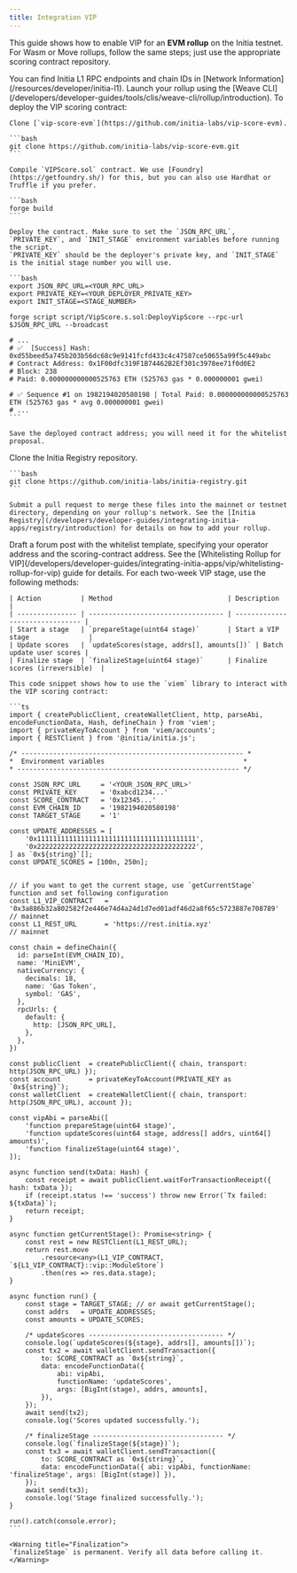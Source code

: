 ```yaml
---
title: Integration VIP
---
```


This guide shows how to enable VIP for an **EVM rollup** on the Initia testnet.  
For Wasm or Move rollups, follow the same steps; just use the appropriate scoring contract repository.

<Info title="Network Details">
You can find Initia L1 RPC endpoints and chain IDs in [Network Information](/resources/developer/initia-l1).
</Info>

<Steps title="VIP Integration Steps">
  <Step title="Deploy Your EVM Rollup">
    Launch your rollup using the [Weave CLI](/developers/developer-guides/tools/clis/weave-cli/rollup/introduction).
  </Step>
  <Step title="Deploy the VIP Scoring Contract">
    To deploy the VIP scoring contract:
    
    Clone [`vip-score-evm`](https://github.com/initia-labs/vip-score-evm).
    
    ```bash
    git clone https://github.com/initia-labs/vip-score-evm.git
    ```
    
    Compile `VIPScore.sol` contract. We use [Foundry](https://getfoundry.sh/) for this, but you can also use Hardhat or Truffle if you prefer. 
    
    ```bash
    forge build
    ```
    
    Deploy the contract. Make sure to set the `JSON_RPC_URL`, `PRIVATE_KEY`, and `INIT_STAGE` environment variables before running the script.
    `PRIVATE_KEY` should be the deployer's private key, and `INIT_STAGE` is the initial stage number you will use.

    ```bash
    export JSON_RPC_URL=<YOUR_RPC_URL>
    export PRIVATE_KEY=<YOUR_DEPLOYER_PRIVATE_KEY>
    export INIT_STAGE=<STAGE_NUMBER>

    forge script script/VipScore.s.sol:DeployVipScore --rpc-url $JSON_RPC_URL --broadcast

    # ...
    # ✅  [Success] Hash: 0xd55beed5a745b203b56dc68c9e9141fcfd433c4c47587ce50655a99f5c449abc
    # Contract Address: 0x1F00dfc319F1B74462B2Ef301c3978ee71f0d0E2
    # Block: 238
    # Paid: 0.000000000000525763 ETH (525763 gas * 0.000000001 gwei)

    # ✅ Sequence #1 on 1982194020580198 | Total Paid: 0.000000000000525763 ETH (525763 gas * avg 0.000000001 gwei)
    # ...
    ```
    
    Save the deployed contract address; you will need it for the whitelist proposal.
    
  </Step>
  <Step title="Register the Rollup in the Initia Registry">
    Clone the Initia Registry repository.
    
    ```bash
    git clone https://github.com/initia-labs/initia-registry.git
    ```

    Submit a pull request to merge these files into the mainnet or testnet directory, depending on your rollup's network. See the [Initia Registry](/developers/developer-guides/integrating-initia-apps/registry/introduction) for details on how to add your rollup.
  </Step>
  <Step title="Whitelist VIP Proposal">
    Draft a forum post with the whitelist template, specifying your operator address and the scoring-contract address.  
    See the [Whitelisting Rollup for VIP](/developers/developer-guides/integrating-initia-apps/vip/whitelisting-rollup-for-vip) guide for details.
  </Step>
  <Step title="Operate the VIP Scoring Contract">
    For each two-week VIP stage, use the following methods:

    | Action          | Method                             | Description                     |
    | --------------- | ---------------------------------- | ------------------------------- |
    | Start a stage   | `prepareStage(uint64 stage)`       | Start a VIP stage               |
    | Update scores   | `updateScores(stage, addrs[], amounts[])` | Batch update user scores |
    | Finalize stage  | `finalizeStage(uint64 stage)`      | Finalize scores (irreversible)  |

    This code snippet shows how to use the `viem` library to interact with the VIP scoring contract:

    ```ts
    import { createPublicClient, createWalletClient, http, parseAbi, encodeFunctionData, Hash, defineChain } from 'viem';
    import { privateKeyToAccount } from 'viem/accounts'; 
    import { RESTClient } from '@initia/initia.js';

    /* -------------------------------------------------------- *
    *  Environment variables                                   *
    * -------------------------------------------------------- */

    const JSON_RPC_URL     = '<YOUR_JSON_RPC_URL>'
    const PRIVATE_KEY      = '0xabcd1234...'
    const SCORE_CONTRACT   = '0x12345...'
    const EVM_CHAIN_ID     = '1982194020580198'
    const TARGET_STAGE     = '1' 

    const UPDATE_ADDRESSES = [
        '0x1111111111111111111111111111111111111111',
        '0x2222222222222222222222222222222222222222',
    ] as `0x${string}`[];
    const UPDATE_SCORES = [100n, 250n];


    // if you want to get the current stage, use `getCurrentStage` function and set following configuration
    const L1_VIP_CONTRACT   = '0x3a886b32a802582f2e446e74d4a24d1d7ed01adf46d2a8f65c5723887e708789' // mainnet
    const L1_REST_URL       = 'https://rest.initia.xyz'                                            // mainnet

    const chain = defineChain({
      id: parseInt(EVM_CHAIN_ID),
      name: 'MiniEVM',
      nativeCurrency: {
        decimals: 18,
        name: 'Gas Token',
        symbol: 'GAS',
      },
      rpcUrls: {
        default: {
          http: [JSON_RPC_URL],
        },
      },
    })

    const publicClient  = createPublicClient({ chain, transport: http(JSON_RPC_URL) });
    const account       = privateKeyToAccount(PRIVATE_KEY as `0x${string}`);
    const walletClient  = createWalletClient({ chain, transport: http(JSON_RPC_URL), account });

    const vipAbi = parseAbi([
        'function prepareStage(uint64 stage)',
        'function updateScores(uint64 stage, address[] addrs, uint64[] amounts)',
        'function finalizeStage(uint64 stage)',
    ]);

    async function send(txData: Hash) {
        const receipt = await publicClient.waitForTransactionReceipt({ hash: txData });
        if (receipt.status !== 'success') throw new Error(`Tx failed: ${txData}`);
        return receipt;
    }

    async function getCurrentStage(): Promise<string> {
        const rest = new RESTClient(L1_REST_URL);
        return rest.move
            .resource<any>(L1_VIP_CONTRACT, `${L1_VIP_CONTRACT}::vip::ModuleStore`)
            .then(res => res.data.stage);
    }

    async function run() {
        const stage = TARGET_STAGE; // or await getCurrentStage();
        const addrs   = UPDATE_ADDRESSES;
        const amounts = UPDATE_SCORES;

        /* updateScores ---------------------------------- */
        console.log(`updateScores(${stage}, addrs[], amounts[])`);
        const tx2 = await walletClient.sendTransaction({
            to: SCORE_CONTRACT as `0x${string}`,
            data: encodeFunctionData({
                abi: vipAbi,
                functionName: 'updateScores',
                args: [BigInt(stage), addrs, amounts],
            }),
        });
        await send(tx2);
        console.log('Scores updated successfully.');

        /* finalizeStage --------------------------------- */
        console.log(`finalizeStage(${stage})`);
        const tx3 = await walletClient.sendTransaction({
            to: SCORE_CONTRACT as `0x${string}`,
            data: encodeFunctionData({ abi: vipAbi, functionName: 'finalizeStage', args: [BigInt(stage)] }),
        });
        await send(tx3);
        console.log('Stage finalized successfully.');
    }

    run().catch(console.error);
    ```

    <Warning title="Finalization">
    `finalizeStage` is permanent. Verify all data before calling it.
    </Warning>
  </Step>
</Steps>